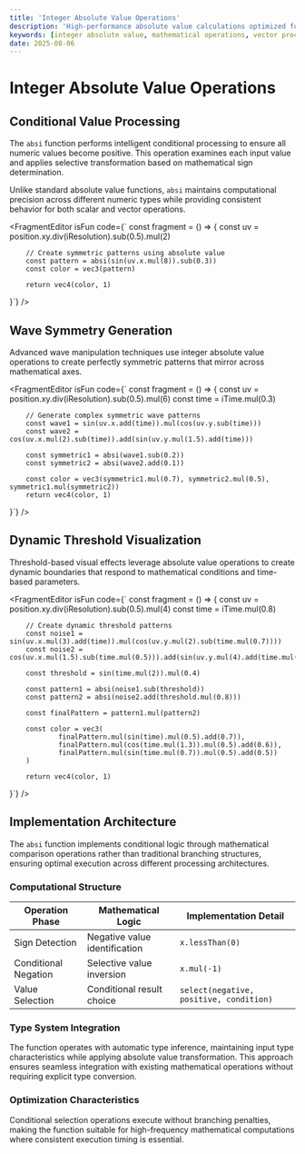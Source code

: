 ```yaml
---
title: 'Integer Absolute Value Operations'
description: 'High-performance absolute value calculations optimized for integer and vector data types'
keywords: [integer absolute value, mathematical operations, vector processing, conditional logic]
date: 2025-08-06
---
```



# Integer Absolute Value Operations

## Conditional Value Processing

The `absi` function performs intelligent conditional processing to ensure all numeric values become positive. This operation examines each input value and applies selective transformation based on mathematical sign determination.

Unlike standard absolute value functions, `absi` maintains computational precision across different numeric types while providing consistent behavior for both scalar and vector operations.

<FragmentEditor
        isFun
        code={`
const fragment = () => {
        const uv = position.xy.div(iResolution).sub(0.5).mul(2)
        
        // Create symmetric patterns using absolute value
        const pattern = absi(sin(uv.x.mul(8)).sub(0.3))
        const color = vec3(pattern)
        
        return vec4(color, 1)
}`}
/>

## Wave Symmetry Generation

Advanced wave manipulation techniques use integer absolute value operations to create perfectly symmetric patterns that mirror across mathematical axes.

<FragmentEditor
        isFun
        code={`
const fragment = () => {
        const uv = position.xy.div(iResolution).sub(0.5).mul(6)
        const time = iTime.mul(0.3)
        
        // Generate complex symmetric wave patterns
        const wave1 = sin(uv.x.add(time)).mul(cos(uv.y.sub(time)))
        const wave2 = cos(uv.x.mul(2).sub(time)).add(sin(uv.y.mul(1.5).add(time)))
        
        const symmetric1 = absi(wave1.sub(0.2))
        const symmetric2 = absi(wave2.add(0.1))
        
        const color = vec3(symmetric1.mul(0.7), symmetric2.mul(0.5), symmetric1.mul(symmetric2))
        return vec4(color, 1)
}`}
/>

## Dynamic Threshold Visualization

Threshold-based visual effects leverage absolute value operations to create dynamic boundaries that respond to mathematical conditions and time-based parameters.

<FragmentEditor
        isFun
        code={`
const fragment = () => {
        const uv = position.xy.div(iResolution).sub(0.5).mul(4)
        const time = iTime.mul(0.8)
        
        // Create dynamic threshold patterns
        const noise1 = sin(uv.x.mul(3).add(time)).mul(cos(uv.y.mul(2).sub(time.mul(0.7))))
        const noise2 = cos(uv.x.mul(1.5).sub(time.mul(0.5))).add(sin(uv.y.mul(4).add(time.mul(1.2))))
        
        const threshold = sin(time.mul(2)).mul(0.4)
        
        const pattern1 = absi(noise1.sub(threshold))
        const pattern2 = absi(noise2.add(threshold.mul(0.8)))
        
        const finalPattern = pattern1.mul(pattern2)
        
        const color = vec3(
                finalPattern.mul(sin(time).mul(0.5).add(0.7)),
                finalPattern.mul(cos(time.mul(1.3)).mul(0.5).add(0.6)),
                finalPattern.mul(sin(time.mul(0.7)).mul(0.5).add(0.5))
        )
        
        return vec4(color, 1)
}`}
/>

## Implementation Architecture

The `absi` function implements conditional logic through mathematical comparison operations rather than traditional branching structures, ensuring optimal execution across different processing architectures.

### Computational Structure

| Operation Phase | Mathematical Logic | Implementation Detail |
|----------------|-------------------|----------------------|
| Sign Detection | Negative value identification | `x.lessThan(0)` |
| Conditional Negation | Selective value inversion | `x.mul(-1)` |
| Value Selection | Conditional result choice | `select(negative, positive, condition)` |

### Type System Integration

The function operates with automatic type inference, maintaining input type characteristics while applying absolute value transformation. This approach ensures seamless integration with existing mathematical operations without requiring explicit type conversion.

### Optimization Characteristics

Conditional selection operations execute without branching penalties, making the function suitable for high-frequency mathematical computations where consistent execution timing is essential.